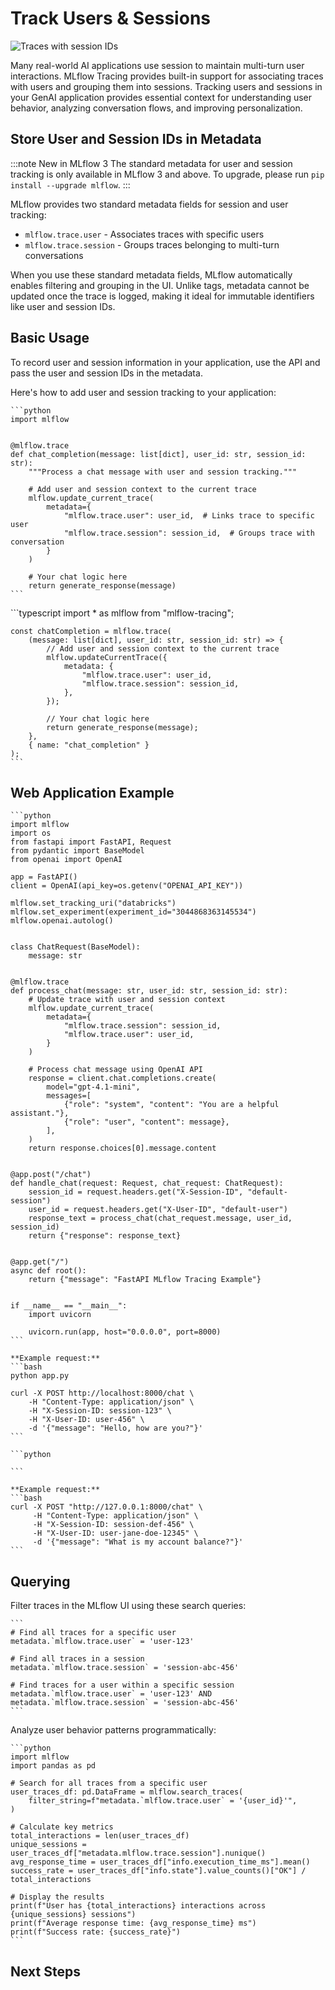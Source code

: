 
# Track Users & Sessions

![Traces with session IDs](/images/llms/tracing/trace-filter-by-user.gif)

Many real-world AI applications use session to maintain multi-turn user interactions. MLflow Tracing provides built-in support for associating traces with users and grouping them into sessions. Tracking users and sessions in your GenAI application provides essential context for understanding user behavior, analyzing conversation flows, and improving personalization.

## Store User and Session IDs in Metadata

:::note New in MLflow 3
The standard metadata for user and session tracking is only available in MLflow 3 and above. To upgrade, please run `pip install --upgrade mlflow`.
:::

MLflow provides two standard metadata fields for session and user tracking:

- `mlflow.trace.user` - Associates traces with specific users
- `mlflow.trace.session` - Groups traces belonging to multi-turn conversations

When you use these standard metadata fields, MLflow automatically enables filtering and grouping in the UI. Unlike tags, metadata cannot be updated once the trace is logged, making it ideal for immutable identifiers like user and session IDs.

## Basic Usage

To record user and session information in your application, use the <APILink fn="mlflow.update_current_trace" /> API and pass the user and session IDs in the metadata.

<Tabs>
  <TabItem value="python" label="Python" default>
    Here's how to add user and session tracking to your application:

    ```python
    import mlflow


    @mlflow.trace
    def chat_completion(message: list[dict], user_id: str, session_id: str):
        """Process a chat message with user and session tracking."""

        # Add user and session context to the current trace
        mlflow.update_current_trace(
            metadata={
                "mlflow.trace.user": user_id,  # Links trace to specific user
                "mlflow.trace.session": session_id,  # Groups trace with conversation
            }
        )

        # Your chat logic here
        return generate_response(message)
    ```

  </TabItem>
  <TabItem value="typescript" label="Typescript">
    ```typescript
    import * as mlflow from "mlflow-tracing";

    const chatCompletion = mlflow.trace(
        (message: list[dict], user_id: str, session_id: str) => {
            // Add user and session context to the current trace
            mlflow.updateCurrentTrace({
                metadata: {
                    "mlflow.trace.user": user_id,
                    "mlflow.trace.session": session_id,
                },
            });

            // Your chat logic here
            return generate_response(message);
        },
        { name: "chat_completion" }
    );
    ```

  </TabItem>
</Tabs>

## Web Application Example

<Tabs>
  <TabItem value="python" label="Python (FastAPI)" default>

    ```python
    import mlflow
    import os
    from fastapi import FastAPI, Request
    from pydantic import BaseModel
    from openai import OpenAI

    app = FastAPI()
    client = OpenAI(api_key=os.getenv("OPENAI_API_KEY"))

    mlflow.set_tracking_uri("databricks")
    mlflow.set_experiment(experiment_id="3044868363145534")
    mlflow.openai.autolog()


    class ChatRequest(BaseModel):
        message: str


    @mlflow.trace
    def process_chat(message: str, user_id: str, session_id: str):
        # Update trace with user and session context
        mlflow.update_current_trace(
            metadata={
                "mlflow.trace.session": session_id,
                "mlflow.trace.user": user_id,
            }
        )

        # Process chat message using OpenAI API
        response = client.chat.completions.create(
            model="gpt-4.1-mini",
            messages=[
                {"role": "system", "content": "You are a helpful assistant."},
                {"role": "user", "content": message},
            ],
        )
        return response.choices[0].message.content


    @app.post("/chat")
    def handle_chat(request: Request, chat_request: ChatRequest):
        session_id = request.headers.get("X-Session-ID", "default-session")
        user_id = request.headers.get("X-User-ID", "default-user")
        response_text = process_chat(chat_request.message, user_id, session_id)
        return {"response": response_text}


    @app.get("/")
    async def root():
        return {"message": "FastAPI MLflow Tracing Example"}


    if __name__ == "__main__":
        import uvicorn

        uvicorn.run(app, host="0.0.0.0", port=8000)
    ```

    **Example request:**
    ```bash
    python app.py

    curl -X POST http://localhost:8000/chat \
        -H "Content-Type: application/json" \
        -H "X-Session-ID: session-123" \
        -H "X-User-ID: user-456" \
        -d '{"message": "Hello, how are you?"}'
    ```

  </TabItem>
  <TabItem value="typescript" label="Typescript (Node.js)">

    ```python

    ```

    **Example request:**
    ```bash
    curl -X POST "http://127.0.0.1:8000/chat" \
         -H "Content-Type: application/json" \
         -H "X-Session-ID: session-def-456" \
         -H "X-User-ID: user-jane-doe-12345" \
         -d '{"message": "What is my account balance?"}'
    ```

  </TabItem>
</Tabs>

## Querying

<Tabs>
  <TabItem value="ui-search" label="MLflow UI Search" default>
    Filter traces in the MLflow UI using these search queries:

    ```
    # Find all traces for a specific user
    metadata.`mlflow.trace.user` = 'user-123'

    # Find all traces in a session
    metadata.`mlflow.trace.session` = 'session-abc-456'

    # Find traces for a user within a specific session
    metadata.`mlflow.trace.user` = 'user-123' AND metadata.`mlflow.trace.session` = 'session-abc-456'
    ```

  </TabItem>
  <TabItem value="user-analysis" label="Programmatic Analysis">
    Analyze user behavior patterns programmatically:

    ```python
    import mlflow
    import pandas as pd

    # Search for all traces from a specific user
    user_traces_df: pd.DataFrame = mlflow.search_traces(
        filter_string=f"metadata.`mlflow.trace.user` = '{user_id}'",
    )

    # Calculate key metrics
    total_interactions = len(user_traces_df)
    unique_sessions = user_traces_df["metadata.mlflow.trace.session"].nunique()
    avg_response_time = user_traces_df["info.execution_time_ms"].mean()
    success_rate = user_traces_df["info.state"].value_counts()["OK"] / total_interactions

    # Display the results
    print(f"User has {total_interactions} interactions across {unique_sessions} sessions")
    print(f"Average response time: {avg_response_time} ms")
    print(f"Success rate: {success_rate}")
    ```

  </TabItem>

</Tabs>

## Next Steps

<TilesGrid>
  <TileCard
    icon={Search}
    title="Search Traces"
    description="Master advanced filtering techniques for user and session analysis"
    href="/genai/tracing/search-traces"
    linkText="Learn search →"
  />
  <TileCard
    icon={TrendingUp}
    title="Production Monitoring"
    description="Set up comprehensive production observability with user context"
    href="/genai/tracing/prod-tracing"
    linkText="Monitor production →"
  />
</TilesGrid>
